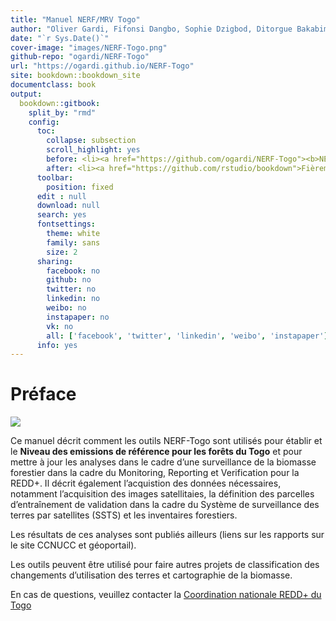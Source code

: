 ```yaml
---
title: "Manuel NERF/MRV Togo"
author: "Oliver Gardi, Fifonsi Dangbo, Sophie Dzigbod, Ditorgue Bakabima"
date: "`r Sys.Date()`"
cover-image: "images/NERF-Togo.png"
github-repo: "ogardi/NERF-Togo"
url: "https://ogardi.github.io/NERF-Togo"
site: bookdown::bookdown_site
documentclass: book
output:
  bookdown::gitbook:
    split_by: "rmd"
    config:
      toc:
        collapse: subsection
        scroll_highlight: yes
        before: <li><a href="https://github.com/ogardi/NERF-Togo"><b>NERF/MRV Togo</b><br>v 1.0 / 24.2.2020</a></li>
        after: <li><a href="https://github.com/rstudio/bookdown">Fièrement publié avec bookdown</a></li>
      toolbar:
        position: fixed
      edit : null
      download: null
      search: yes
      fontsettings:
        theme: white
        family: sans
        size: 2
      sharing:
        facebook: no
        github: no
        twitter: no
        linkedin: no
        weibo: no
        instapaper: no
        vk: no
        all: ['facebook', 'twitter', 'linkedin', 'weibo', 'instapaper']
      info: yes
---
```



# Préface {-}

![](images/NERF-Togo.png)

Ce manuel décrit comment les outils NERF-Togo sont utilisés pour établir et le **Niveau des emissions de référence pour les forêts du Togo** et pour mettre à jour les analyses dans le cadre d'une surveillance de la biomasse forestier dans la cadre du Monitoring, Reporting et Verification pour la REDD+. Il décrit également l'acquistion des données nécessaires, notamment l'acquisition des images satellitaies, la définition des parcelles d'entraînement de validation dans la cadre du Système de surveillance des terres par satellites (SSTS) et les inventaires forestiers.

Les résultats de ces analyses sont publiés ailleurs (liens sur les rapports sur le site CCNUCC et géoportail).

Les outils peuvent être utilisé pour faire autres projets de classification des changements d'utilisation des terres et cartographie de la biomasse. 

En cas de questions, veuillez contacter la [Coordination nationale REDD+ du Togo](http://www.reddtogo.tg/index.php/contacts)